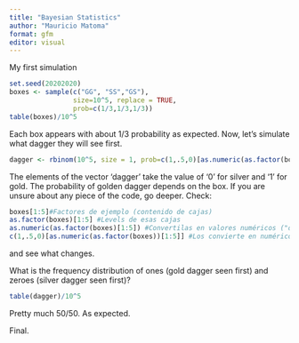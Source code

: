 ```yaml
---
title: "Bayesian Statistics"
author: "Mauricio Matoma"
format: gfm
editor: visual
---
```


My first simulation

```r
set.seed(20202020)
boxes <- sample(c("GG", "SS","GS"),
                size=10^5, replace = TRUE,
                prob=c(1/3,1/3,1/3))
table(boxes)/10^5
```

Each box appears with about 1/3 probability as expected. Now, let’s simulate what dagger they will see first.

```r
dagger <- rbinom(10^5, size = 1, prob=c(1,.5,0)[as.numeric(as.factor(boxes))])
```

The elements of the vector ‘dagger’ take the value of ‘0’ for silver and ‘1’ for gold. The probability of golden dagger depends on the box. If you are unsure about any piece of the code, go deeper. Check:

```r
boxes[1:5]#Factores de ejemplo (contenido de cajas)
as.factor(boxes)[1:5] #Levels de esas cajas
as.numeric(as.factor(boxes)[1:5]) #Convertilas en valores numéricos ("discretos")
c(1,.5,0)[as.numeric(as.factor(boxes))[1:5]] #Los convierte en numéricos "continuos" (probabilidad)
```

and see what changes.

What is the frequency distribution of ones (gold dagger seen first) and zeroes (silver dagger seen first)?

```r
table(dagger)/10^5
```

Pretty much 50/50. As expected.

Final.
